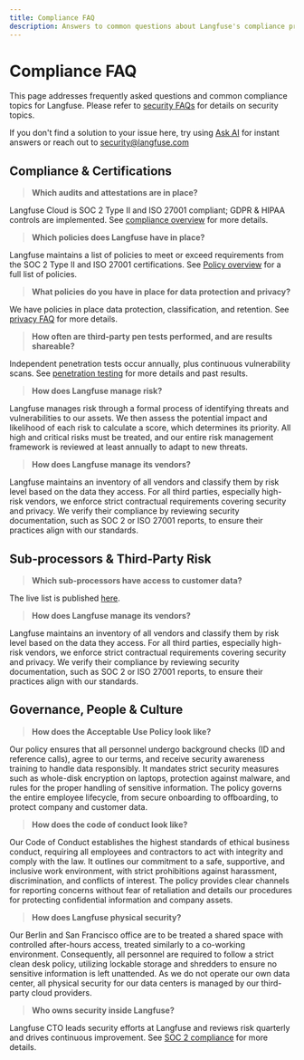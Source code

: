```yaml
---
title: Compliance FAQ
description: Answers to common questions about Langfuse's compliance practices.
---
```


# Compliance FAQ

This page addresses frequently asked questions and common compliance topics for Langfuse. Please refer to [security FAQs](/security/security-faq) for details on security topics.

If you don't find a solution to your issue here, try using [Ask AI](/docs/ask-ai) for instant answers or reach out to security@langfuse.com


## Compliance & Certifications

> **Which audits and attestations are in place?**

Langfuse Cloud is SOC 2 Type II and ISO 27001 compliant; GDPR & HIPAA controls are implemented. See [compliance overview](/security/soc2) for more details.

> **Which policies does Langfuse have in place?**

Langfuse maintains a list of policies to meet or exceed requirements from the SOC 2 Type II and ISO 27001 certifications. See [Policy overview](/security/policies) for a full list of policies.

> **What policies do you have in place for data protection and privacy?**

We have policies in place data protection, classification, and retention. See [privacy FAQ](security/privacy-faq) for more details.

> **How often are third‑party pen tests performed, and are results shareable?**

Independent penetration tests occur annually, plus continuous vulnerability scans. See [penetration testing](/security/penetration-testing) for more details and past results.

> **How does Langfuse manage risk?**

Langfuse manages risk through a formal process of identifying threats and vulnerabilities to our assets. We then assess the potential impact and likelihood of each risk to calculate a score, which determines its priority. All high and critical risks must be treated, and our entire risk management framework is reviewed at least annually to adapt to new threats.

> **How does Langfuse manage its vendors?**

Langfuse maintains an inventory of all vendors and classify them by risk level based on the data they access. For all third parties, especially high-risk vendors, we enforce strict contractual requirements covering security and privacy. We verify their compliance by reviewing security documentation, such as SOC 2 or ISO 27001 reports, to ensure their practices align with our standards.


## Sub‑processors & Third‑Party Risk

> **Which sub‑processors have access to customer data?**

The live list is published [here](/security/subprocessors).

> **How does Langfuse manage its vendors?**

Langfuse maintains an inventory of all vendors and classify them by risk level based on the data they access. For all third parties, especially high-risk vendors, we enforce strict contractual requirements covering security and privacy. We verify their compliance by reviewing security documentation, such as SOC 2 or ISO 27001 reports, to ensure their practices align with our standards.


## Governance, People & Culture

> **How does the Acceptable Use Policy look like?**

Our policy ensures that all personnel undergo background checks (ID and reference calls), agree to our terms, and receive security awareness training to handle data responsibly. It mandates strict security measures such as whole-disk encryption on laptops, protection against malware, and rules for the proper handling of sensitive information. The policy governs the entire employee lifecycle, from secure onboarding to offboarding, to protect company and customer data.

> **How does the code of conduct look like?**

Our Code of Conduct establishes the highest standards of ethical business conduct, requiring all employees and contractors to act with integrity and comply with the law. It outlines our commitment to a safe, supportive, and inclusive work environment, with strict prohibitions against harassment, discrimination, and conflicts of interest. The policy provides clear channels for reporting concerns without fear of retaliation and details our procedures for protecting confidential information and company assets.

> **How does Langfuse physical security?**

Our Berlin and San Francisco office are to be treated a shared space with controlled after-hours access, treated similarly to a co-working environment. Consequently, all personnel are required to follow a strict clean desk policy, utilizing lockable storage and shredders to ensure no sensitive information is left unattended. As we do not operate our own data center, all physical security for our data centers is managed by our third-party cloud providers.

> **Who owns security inside Langfuse?**

Langfuse CTO leads security efforts at Langfuse and reviews risk quarterly and drives continuous improvement. See [SOC 2 compliance](/security/soc2) for more details.
